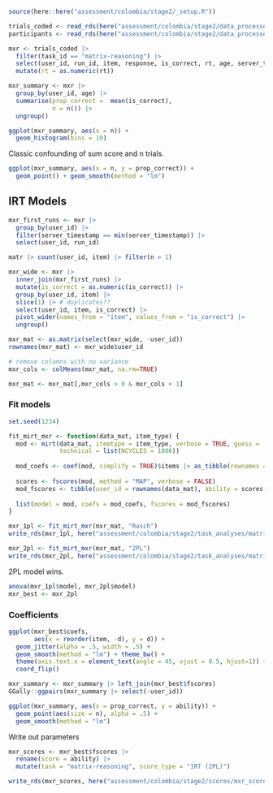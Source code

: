 ```r
source(here::here("assessment/colombia/stage2/_setup.R"))

trials_coded <- read_rds(here("assessment/colombia/stage2/data_processed/trials_coded.rds"))
participants <- read_rds(here("assessment/colombia/stage2/data_processed/participants.rds"))
```

```r
mxr <- trials_coded |>
  filter(task_id == "matrix-reasoning") |>
  select(user_id, run_id, item, response, is_correct, rt, age, server_timestamp) |>
  mutate(rt = as.numeric(rt))
```

```r
mxr_summary <- mxr |> 
  group_by(user_id, age) |>
  summarise(prop_correct =  mean(is_correct), 
            n = n()) |>
  ungroup()
```

```r
ggplot(mxr_summary, aes(x = n)) + 
  geom_histogram(bins = 10)
```

Classic confounding of sum score and n trials.

```r
ggplot(mxr_summary, aes(x = n, y = prop_correct)) +   
  geom_point() + geom_smooth(method = "lm")
```

## IRT Models

```r
mxr_first_runs <- mxr |>
  group_by(user_id) |>
  filter(server_timestamp == min(server_timestamp)) |>
  select(user_id, run_id)

matr |> count(user_id, item) |> filter(n > 1)

mxr_wide <- mxr |>
  inner_join(mxr_first_runs) |>
  mutate(is_correct = as.numeric(is_correct)) |>
  group_by(user_id, item) |>
  slice(1) |> # duplicates??
  select(user_id, item, is_correct) |>
  pivot_wider(names_from = "item", values_from = "is_correct") |>
  ungroup()

mxr_mat <- as.matrix(select(mxr_wide, -user_id))
rownames(mxr_mat) <- mxr_wide$user_id

# remove columns with no variance
mxr_cols <- colMeans(mxr_mat, na.rm=TRUE) 

mxr_mat <- mxr_mat[,mxr_cols > 0 & mxr_cols < 1]
```

### Fit models

```r
set.seed(1234)

fit_mirt_mxr <- function(data_mat, item_type) {
  mod <- mirt(data_mat, itemtype = item_type, verbose = TRUE, guess = .25,
              technical = list(NCYCLES = 1000))
  
  mod_coefs <- coef(mod, simplify = TRUE)$items |> as_tibble(rownames = "item")
  
  scores <- fscores(mod, method = "MAP", verbose = FALSE)
  mod_fscores <- tibble(user_id = rownames(data_mat), ability = scores[,1])
  
  list(model = mod, coefs = mod_coefs, fscores = mod_fscores)
}

mxr_1pl <- fit_mirt_mxr(mxr_mat, "Rasch")
write_rds(mxr_1pl, here("assessment/colombia/stage2/task_analyses/matrix_reasoning/fits/mxr_1pl.rds"))

mxr_2pl <- fit_mirt_mxr(mxr_mat, "2PL")
write_rds(mxr_2pl, here("assessment/colombia/stage2/task_analyses/matrix_reasoning/fits/mxr_2pl.rds"))
```

2PL model wins.

```r
anova(mxr_1pl$model, mxr_2pl$model)
mxr_best <- mxr_2pl
```

### Coefficients

```r
ggplot(mxr_best$coefs, 
       aes(x = reorder(item, -d), y = d)) + 
  geom_jitter(alpha = .5, width = .5) + 
  geom_smooth(method = "lm") + theme_bw() +
  theme(axis.text.x = element_text(angle = 45, vjust = 0.5, hjust=1)) + 
  coord_flip()
```

```r
mxr_summary <- mxr_summary |> left_join(mxr_best$fscores)
GGally::ggpairs(mxr_summary |> select(-user_id))
```

```r
ggplot(mxr_summary, aes(x = prop_correct, y = ability)) + 
  geom_point(aes(size = n), alpha = .5) + 
  geom_smooth(method = "lm")
```

Write out parameters

```r
mxr_scores <- mxr_best$fscores |>
  rename(score = ability) |>
  mutate(task = "matrix-reasoning", score_type = "IRT (2PL)")

write_rds(mxr_scores, here("assessment/colombia/stage2/scores/mxr_scores.rds"))
```
